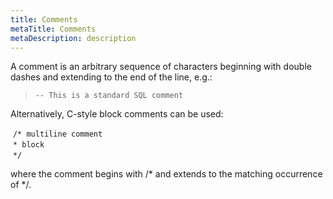 ```yaml
---
title: Comments
metaTitle: Comments
metaDescription: description
---
```


A comment is an arbitrary sequence of characters beginning with double
dashes and extending to the end of the line, e.g.:

> `-- This is a standard SQL comment`

Alternatively, C-style block comments can be used:

 `/* multiline comment`  
 `* block`  
 `*/`

where the comment begins with /\* and extends to the matching occurrence
of \*/.
